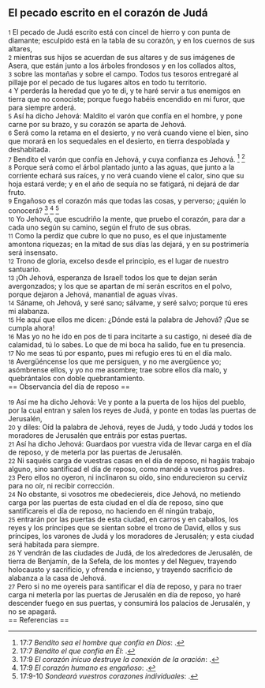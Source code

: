 == El pecado escrito en el corazón de Judá ==

{{anchor|1}} <small>1</small> El pecado de Judá escrito está con cincel de hierro y con punta de diamante; esculpido está en la tabla de su corazón, y en los cuernos de sus altares,<br>
{{anchor|2}} <small>2</small> mientras sus hijos se acuerdan de sus altares y de sus imágenes de Asera, que están junto a los árboles frondosos y en los collados altos,<br>
{{anchor|3}} <small>3</small> sobre las montañas y sobre el campo. Todos tus tesoros entregaré al pillaje por el pecado de tus lugares altos en todo tu territorio.<br>
{{anchor|4}} <small>4</small> Y perderás la heredad que yo te di, y te haré servir a tus enemigos en tierra que no conociste; porque fuego habéis encendido en mi furor, que para siempre arderá.<br>
{{anchor|5}} <small>5</small> Así ha dicho Jehová: Maldito el varón que confía en el hombre, y pone carne por su brazo, y su corazón se aparta de Jehová.<br>
{{anchor|6}} <small>6</small> Será como la retama en el desierto, y no verá cuando viene el bien, sino que morará en los sequedales en el desierto, en tierra despoblada y deshabitada.<br>
{{anchor|7}} <small>7</small> Bendito el varón que confía en Jehová, y cuya confianza es Jehová. <ref>17:7 ''Bendito sea el hombre que confía en Dios'': {{lib|LU|131|2|3}}.</ref> <ref>17:7 ''Bendito el que confía en Él'': {{lib|LU|2|6|3}}.</ref><br>
{{anchor|8}} <small>8</small> Porque será como el árbol plantado junto a las aguas, que junto a la corriente echará sus raíces, y no verá cuando viene el calor, sino que su hoja estará verde; y en el año de sequía no se fatigará, ni dejará de dar fruto.<br>
{{anchor|9}} <small>9</small> Engañoso es el corazón más que todas las cosas, y perverso; ¿quién lo conocerá? <ref>17:9 ''El corazón inicuo destruye la conexión de la oración'': {{lib|LU|146|2|2}}.</ref> <ref>17:9 ''El corazón humano es engañoso'': {{lib|LU|143|2|5}}.</ref> <ref>17:9-10 ''Sondeará vuestros corazones individuales'': {{lib|LU|145|2|6}}.</ref><br>
{{anchor|10}} <small>10</small> Yo Jehová, que escudriño la mente, que pruebo el corazón, para dar a cada uno según su camino, según el fruto de sus obras.<br>
{{anchor|11}} <small>11</small> Como la perdiz que cubre lo que no puso, es el que injustamente amontona riquezas; en la mitad de sus días las dejará, y en su postrimería será insensato.<br>
{{anchor|12}} <small>12</small> Trono de gloria, excelso desde el principio, es el lugar de nuestro santuario.<br>
{{anchor|13}} <small>13</small> ¡Oh Jehová, esperanza de Israel! todos los que te dejan serán avergonzados; y los que se apartan de mí serán escritos en el polvo, porque dejaron a Jehová, manantial de aguas vivas.<br>
{{anchor|14}} <small>14</small> Sáname, oh Jehová, y seré sano; sálvame, y seré salvo; porque tú eres mi alabanza.<br>
{{anchor|15}} <small>15</small> He aquí que ellos me dicen: ¿Dónde está la palabra de Jehová? ¡Que se cumpla ahora!<br>
{{anchor|16}} <small>16</small> Mas yo no he ido en pos de ti para incitarte a su castigo, ni deseé día de calamidad, tú lo sabes. Lo que de mi boca ha salido, fue en tu presencia.<br>
{{anchor|17}} <small>17</small> No me seas tú por espanto, pues mi refugio eres tú en el día malo.<br>
{{anchor|18}} <small>18</small> Avergüéncense los que me persiguen, y no me avergüence yo; asómbrense ellos, y yo no me asombre; trae sobre ellos día malo, y quebrántalos con doble quebrantamiento.<br>
== Observancia del día de reposo ==

{{anchor|19}} <small>19</small> Así me ha dicho Jehová: Ve y ponte a la puerta de los hijos del pueblo, por la cual entran y salen los reyes de Judá, y ponte en todas las puertas de Jerusalén,<br>
{{anchor|20}} <small>20</small> y diles: Oíd la palabra de Jehová, reyes de Judá, y todo Judá y todos los moradores de Jerusalén que entráis por estas puertas.<br>
{{anchor|21}} <small>21</small> Así ha dicho Jehová: Guardaos por vuestra vida de llevar carga en el día de reposo, y de meterla por las puertas de Jerusalén.<br>
{{anchor|22}} <small>22</small> Ni saquéis carga de vuestras casas en el día de reposo, ni hagáis trabajo alguno, sino santificad el día de reposo, como mandé a vuestros padres.<br>
{{anchor|23}} <small>23</small> Pero ellos no oyeron, ni inclinaron su oído, sino endurecieron su cerviz para no oír, ni recibir corrección.<br>
{{anchor|24}} <small>24</small> No obstante, si vosotros me obedeciereis, dice Jehová, no metiendo carga por las puertas de esta ciudad en el día de reposo, sino que santificareis el día de reposo, no haciendo en él ningún trabajo,<br>
{{anchor|25}} <small>25</small> entrarán por las puertas de esta ciudad, en carros y en caballos, los reyes y los príncipes que se sientan sobre el trono de David, ellos y sus príncipes, los varones de Judá y los moradores de Jerusalén; y esta ciudad será habitada para siempre.<br>
{{anchor|26}} <small>26</small> Y vendrán de las ciudades de Judá, de los alrededores de Jerusalén, de tierra de Benjamín, de la Sefela, de los montes y del Neguev, trayendo holocausto y sacrificio, y ofrenda e incienso, y trayendo sacrificio de alabanza a la casa de Jehová.<br>
{{anchor|27}} <small>27</small> Pero si no me oyereis para santificar el día de reposo, y para no traer carga ni meterla por las puertas de Jerusalén en día de reposo, yo haré descender fuego en sus puertas, y consumirá los palacios de Jerusalén, y no se apagará.<br>
== Referencias ==

<references />
